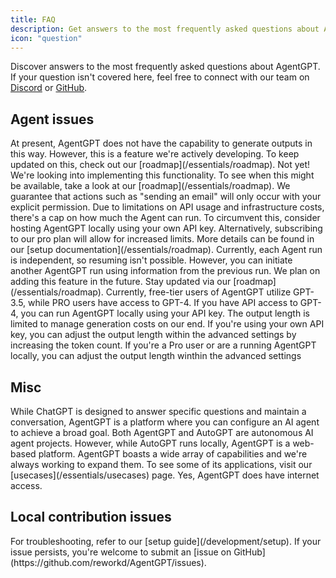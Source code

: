 ```yaml
---
title: FAQ
description: Get answers to the most frequently asked questions about AgentGPT
icon: "question"
---
```


Discover answers to the most frequently asked questions about AgentGPT. If your question isn't covered here, feel free to connect with our team on [Discord](https://discord.gg/jdSBAnmdnY) or [GitHub](https://github.com/reworkd/AgentGPT).

## Agent issues

<AccordionGroup>

<Accordion title="AgentGPT said it made a file / database / script, where can I find it?">
  At present, AgentGPT does not have the capability to generate outputs in this
  way. However, this is a feature we're actively developing. To keep updated on
  this, check out our [roadmap](/essentials/roadmap).
</Accordion>

<Accordion title="Did AgentGPT really email 100 people?">
  Not yet! We're looking into implementing this functionality. To see when this
  might be available, take a look at our [roadmap](/essentials/roadmap). We guarantee that
  actions such as "sending an email" will only occur with your explicit
  permission.
</Accordion>

<Accordion title="My agent keeps running out of loops!">
  Due to limitations on API usage and infrastructure costs, there's a cap on how
  much the Agent can run. To circumvent this, consider hosting AgentGPT locally
  using your own API key. Alternatively, subscribing to our pro plan will allow
  for increased limits. More details can be found in our [setup
  documentation](/essentials/roadmap).
</Accordion>

<Accordion title="My Agent was running smoothly, but then it stopped! Can I resume from where it left off?">
  Currently, each Agent run is independent, so resuming isn't possible. However,
  you can initiate another AgentGPT run using information from the previous run.
  We plan on adding this feature in the future. Stay updated via our
  [roadmap](/essentials/roadmap).
</Accordion>

<Accordion title="Can AgentGPT use GPT-4?">
  Currently, free-tier users of AgentGPT utilize GPT-3.5, while PRO users have
  access to GPT-4. If you have API access to GPT-4, you can run AgentGPT locally
  using your API key.
</Accordion>

<Accordion title="Why does the output keep getting cut off?">
  The output length is limited to manage generation costs on our end. If you're
  using your own API key, you can adjust the output length within the advanced
  settings by increasing the token count. If you're a Pro user or are a running
  AgentGPT locally, you can adjust the output length winthin the advanced
  settings
</Accordion>

</AccordionGroup>

## Misc

<AccordionGroup>

<Accordion title="How is AgentGPT different from ChatGPT?">
  While ChatGPT is designed to answer specific questions and maintain a
  conversation, AgentGPT is a platform where you can configure an AI agent to
  achieve a broad goal.
</Accordion>

<Accordion title="How is AgentGPT different from AutoGPT?">
  Both AgentGPT and AutoGPT are autonomous AI agent projects. However, while
  AutoGPT runs locally, AgentGPT is a web-based platform.
</Accordion>

<Accordion title="What can AgentGPT do?">
  AgentGPT boasts a wide array of capabilities and we're always working to
  expand them. To see some of its applications, visit our [usecases](/essentials/usecases)
  page.
</Accordion>

<Accordion title="Can AgentGPT access the internet?">
  Yes, AgentGPT does have internet access.
</Accordion>

</AccordionGroup>

## Local contribution issues

<AccordionGroup>

<Accordion title="I'm experiencing issues setting up AgentGPT locally!">
  For troubleshooting, refer to our [setup guide](/development/setup). If your
  issue persists, you're welcome to submit an [issue on
  GitHub](https://github.com/reworkd/AgentGPT/issues).
</Accordion>

</AccordionGroup>
